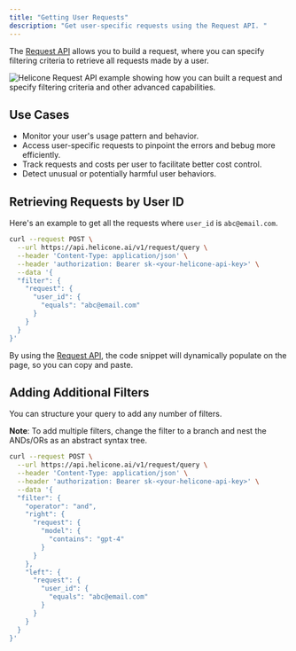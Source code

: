 ```yaml
---
title: "Getting User Requests"
description: "Get user-specific requests using the Request API. "
---
```




The [Request API](/rest/request/post-v1requestquery) allows you to build a request, where you can specify filtering criteria to retrieve all requests made by a user.

<Frame>
 <img src="/images/use-cases/example-user-request.png" alt="Helicone Request API example showing how you can built a request and specify filtering criteria and other advanced capabilities."/>
</Frame>

## Use Cases

- Monitor your user's usage pattern and behavior. 
- Access user-specific requests to pinpoint the errors and bebug more efficiently. 
- Track requests and costs per user to facilitate better cost control.
- Detect unusual or potentially harmful user behaviors.


## Retrieving Requests by User ID  

Here's an example to get all the requests where `user_id` is `abc@email.com`. 

```bash
curl --request POST \
  --url https://api.helicone.ai/v1/request/query \
  --header 'Content-Type: application/json' \
  --header 'authorization: Bearer sk-<your-helicone-api-key>' \
  --data '{
  "filter": {
    "request": {
      "user_id": {
        "equals": "abc@email.com" 
      }
    }
  }
}'
```

<Tip>By using the [Request API](/rest/request/post-v1requestquery), the code snippet will dynamically populate on the page, so you can copy and paste. </Tip>


## Adding Additional Filters  

You can structure your query to add any number of filters.

**Note**: To add multiple filters, change the filter to a branch and nest the ANDs/ORs as an abstract syntax tree. 

```bash
curl --request POST \
  --url https://api.helicone.ai/v1/request/query \
  --header 'Content-Type: application/json' \
  --header 'authorization: Bearer sk-<your-helicone-api-key>' \
  --data '{
  "filter": {
    "operator": "and",
    "right": {
      "request": {
        "model": {
          "contains": "gpt-4"
        }
      }
    },
    "left": {
      "request": {
        "user_id": {
          "equals": "abc@email.com"
        }
      }
    }
  }
}'
```

<QuestionsSection />